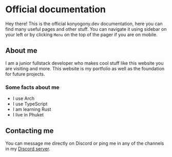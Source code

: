# Official documentation

Hey there! This is the official konyogony.dev documentation, here you can find many useful pages and other stuff. You can navigate it using sidebar on your left or by clicking `Menu` on the top of the pager if you are on mobile.

## About me

I am a junior fullstack developer who makes cool stuff like this website you are visiting and more. This website is my portfolio as well as the foundation for future projects.

### Some facts about me

-   I use Arch
-   I use TypeScript
-   I am learning Rust
-   I live in Phuket

## Contacting me

You can message me directly on Discord or ping me in any of the channels in my [Discord server](https://discord.gg/BrXAHknFE6).
